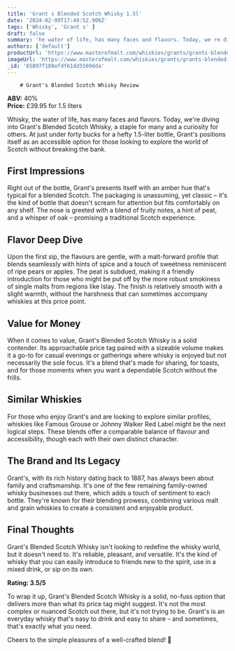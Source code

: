 ```yaml
---
title: 'Grant s Blended Scotch Whisky 1.5l'
date: '2024-02-09T17:49:52.906Z'
tags: ['Whisky', 'Grant s' ]
draft: false
summary: 'he water of life, has many faces and flavors. Today, we re diving into Grant s Blended Scotch Whisky, a staple for many and a curi...'
authors: ['default']
productUrl: 'https://www.masterofmalt.com/whiskies/grants/grants-blended-scotch-whisky-15l/'
imageUrl: 'https://www.masterofmalt.com/whiskies/grants/grants-blended-scotch-whisky-15l.jpg'
_id: '65897f108efdf61dd5509dda'
---
```

        
        # Grant's Blended Scotch Whisky Review

**ABV:** 40%  
**Price:** £39.95 for 1.5 liters  

Whisky, the water of life, has many faces and flavors. Today, we're diving into Grant's Blended Scotch Whisky, a staple for many and a curiosity for others. At just under forty bucks for a hefty 1.5-liter bottle, Grant's positions itself as an accessible option for those looking to explore the world of Scotch without breaking the bank.

## First Impressions
Right out of the bottle, Grant's presents itself with an amber hue that's typical for a blended Scotch. The packaging is unassuming, yet classic – it's the kind of bottle that doesn't scream for attention but fits comfortably on any shelf. The nose is greeted with a blend of fruity notes, a hint of peat, and a whisper of oak – promising a traditional Scotch experience.

## Flavor Deep Dive
Upon the first sip, the flavours are gentle, with a malt-forward profile that blends seamlessly with hints of spice and a touch of sweetness reminiscent of ripe pears or apples. The peat is subdued, making it a friendly introduction for those who might be put off by the more robust smokiness of single malts from regions like Islay. The finish is relatively smooth with a slight warmth, without the harshness that can sometimes accompany whiskies at this price point.

## Value for Money
When it comes to value, Grant's Blended Scotch Whisky is a solid contender. Its approachable price tag paired with a sizeable volume makes it a go-to for casual evenings or gatherings where whisky is enjoyed but not necessarily the sole focus. It's a blend that's made for sharing, for toasts, and for those moments when you want a dependable Scotch without the frills.

## Similar Whiskies
For those who enjoy Grant's and are looking to explore similar profiles, whiskies like Famous Grouse or Johnny Walker Red Label might be the next logical steps. These blends offer a comparable balance of flavour and accessibility, though each with their own distinct character.

## The Brand and Its Legacy
Grant's, with its rich history dating back to 1887, has always been about family and craftsmanship. It's one of the few remaining family-owned whisky businesses out there, which adds a touch of sentiment to each bottle. They're known for their blending prowess, combining various malt and grain whiskies to create a consistent and enjoyable product.

## Final Thoughts
Grant's Blended Scotch Whisky isn't looking to redefine the whisky world, but it doesn't need to. It's reliable, pleasant, and versatile. It's the kind of whisky that you can easily introduce to friends new to the spirit, use in a mixed drink, or sip on its own.

**Rating: 3.5/5**

To wrap it up, Grant's Blended Scotch Whisky is a solid, no-fuss option that delivers more than what its price tag might suggest. It's not the most complex or nuanced Scotch out there, but it's not trying to be. Grant's is an everyday whisky that's easy to drink and easy to share – and sometimes, that's exactly what you need.

Cheers to the simple pleasures of a well-crafted blend! 🥃
      